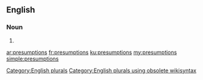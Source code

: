 ==English==

===Noun===
{{head|en}}

# {{plural of|presumption}}

[[Category:English plurals]][[Category:English plurals using obsolete wikisyntax]]

[[ar:presumptions]]
[[fr:presumptions]]
[[ku:presumptions]]
[[my:presumptions]]
[[simple:presumptions]]